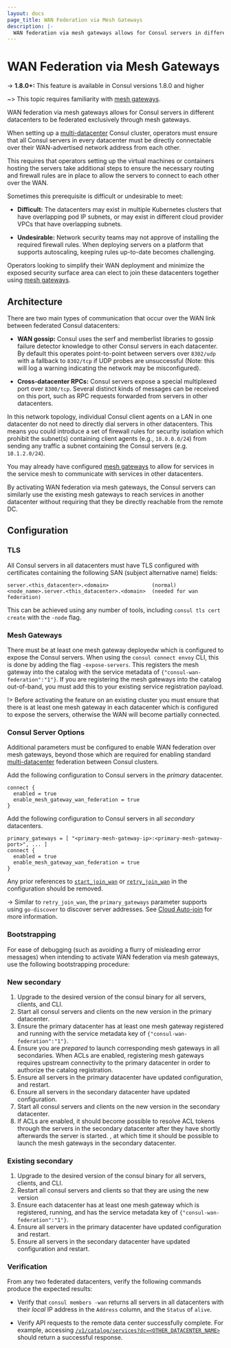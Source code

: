 ```yaml
---
layout: docs
page_title: WAN Federation via Mesh Gateways
description: |-
  WAN federation via mesh gateways allows for Consul servers in different datacenters to be federated exclusively through mesh gateways.
---
```


# WAN Federation via Mesh Gateways

-> **1.8.0+:** This feature is available in Consul versions 1.8.0 and higher

~> This topic requires familiarity with [mesh gateways](/docs/connect/gateways/mesh-gateway).

WAN federation via mesh gateways allows for Consul servers in different datacenters
to be federated exclusively through mesh gateways.

When setting up a
[multi-datacenter](https://learn.hashicorp.com/tutorials/consul/federarion-gossip-wan)
Consul cluster, operators must ensure that all Consul servers in every
datacenter must be directly connectable over their WAN-advertised network
address from each other.

This requires that operators setting up the virtual machines or containers
hosting the servers take additional steps to ensure the necessary routing and
firewall rules are in place to allow the servers to connect to each other over
the WAN.

Sometimes this prerequisite is difficult or undesirable to meet:

- **Difficult:** The datacenters may exist in multiple Kubernetes clusters that
  have overlapping pod IP subnets, or may exist in different
  cloud provider VPCs that have overlapping subnets.

- **Undesirable:** Network security teams may not approve of installing the
  required firewall rules. When deploying servers on a platform that supports
  autoscaling, keeping rules up-to-date becomes challenging.

Operators looking to simplify their WAN deployment and minimize the exposed
security surface area can elect to join these datacenters together using [mesh
gateways](/docs/connect/gateways/mesh-gateway).

## Architecture

There are two main types of communication that occur over the WAN link between
federated Consul datacenters:

- **WAN gossip:** Consul uses the serf and memberlist libraries to gossip
  failure detector knowledge to other Consul servers in each datacenter.
  By default this operates point-to-point between servers over `8302/udp` with
  a fallback to `8302/tcp` if UDP probes are unsuccessful (Note: this will log
  a warning indicating the network may be misconfigured).

- **Cross-datacenter RPCs:** Consul servers expose a special multiplexed port
  over `8300/tcp`. Several distinct kinds of messages can be received on this
  port, such as RPC requests forwarded from servers in other datacenters.

In this network topology, individual Consul client agents on a LAN in one
datacenter do not need to directly dial servers in other datacenters. This
means you could introduce a set of firewall rules for security isolation which
prohibit the subnet(s) containing client agents (e.g., `10.0.0.0/24`) from
sending any traffic a subnet containing the Consul servers (e.g. `10.1.2.0/24`).

You may already have configured [mesh
gateways](https://learn.hashicorp.com/tutorials/consul/service-mesh-gateways)
to allow for services in the service mesh to communicate with services in other
datacenters.

By activating WAN federation via mesh gateways, the Consul servers
can similarly use the existing mesh gateways to reach services in another
datacenter without requiring that they be directly reachable from the remote DC.

## Configuration

### TLS

All Consul servers in all datacenters must have TLS configured with certificates
containing the following SAN (subject alternative name) fields:

    server.<this_datacenter>.<domain>              (normal)
    <node_name>.server.<this_datacenter>.<domain>  (needed for wan federation)

This can be achieved using any number of tools, including `consul tls cert create` with the `-node` flag.

### Mesh Gateways

There must be at least one mesh gateway deployedw which is configured to expose
the Consul servers. When using the `consul connect envoy` CLI,
this is done by adding the flag `-expose-servers`. This registers
the mesh gateway into the catalog with the service metadata
of `{"consul-wan-federation":"1"}`. If you are registering the mesh gateways
into the catalog out-of-band, you must add this to your existing service
registration payload.

!> Before activating the feature on an existing cluster you must ensure that
there is at least one mesh gateway in each datacenter which is configured to
expose the servers, otherwise the WAN will become partially connected.

### Consul Server Options

Additional parameters must be configured to enable WAN federation over mesh
gateways, beyond those which are required for enabling standard
[multi-datacenter](https://learn.hashicorp.com/tutorials/consul/federarion-gossip-wan)
federation between Consul clusters.

Add the following configuration to Consul servers in the _primary_ datacenter.

```hcl
connect {
  enabled = true
  enable_mesh_gateway_wan_federation = true
}
```

Add the following configuration to Consul servers in all _secondary_ datacenters.

```hcl
primary_gateways = [ "<primary-mesh-gateway-ip>:<primary-mesh-gateway-port>", ... ]
connect {
  enabled = true
  enable_mesh_gateway_wan_federation = true
}
```

Any prior references to [`start_join_wan`](/docs/agent/options#start_join_wan) or
[`retry_join_wan`](/docs/agent/options#retry_join_wan) in the configuration
should be removed.

-> Similar to `retry_join_wan`, the `primary_gateways` parameter supports
using `go-discover` to discover server addresses. See
[Cloud Auto-join](/docs/install/cloud-auto-join) for more information.

### Bootstrapping

For ease of debugging (such as avoiding a flurry of misleading error messages)
when intending to activate WAN federation via mesh gateways, use the following
bootstrapping procedure:

### New secondary

1. Upgrade to the desired version of the consul binary for all servers,
   clients, and CLI.
1. Start all consul servers and clients on the new version in the primary
   datacenter.
1. Ensure the primary datacenter has at least one mesh gateway registered and
   running with the service metadata key of `{"consul-wan-federation":"1"}`.
1. Ensure you are _prepared_ to launch corresponding mesh gateways in all
   secondaries. When ACLs are enabled, registering mesh gateways requires
   upstream connectivity to the primary datacenter in order to authorize the
   catalog registration.
1. Ensure all servers in the primary datacenter have updated configuration, and
   restart.
1. Ensure all servers in the secondary datacenter have updated configuration.
1. Start all consul servers and clients on the new version in the secondary
   datacenter.
1. If ACLs are enabled, it should become possible to resolve ACL tokens through
   the servers in the secondary datacenter after they have shortly afterwards the server is started.
   , at which time it should be possible
   to launch the mesh gateways in the secondary datacenter.

### Existing secondary

1. Upgrade to the desired version of the consul binary for all servers,
   clients, and CLI.
2. Restart all consul servers and clients so that they are using the new version
3. Ensure each datacenter has at least one mesh gateway which is registered, running,
   and has the service metadata key of `{"consul-wan-federation":"1"}`.
4. Ensure all servers in the primary datacenter have updated configuration and
   restart.
5. Ensure all servers in the secondary datacenter have updated configuration and
   restart.

### Verification

From any two federated datacenters, verify the following commands produce the
expected results:

- Verify that `consul members -wan` returns all servers in all datacenters with
  their _local_ IP address in the `Address` column, and the `Status` of `alive`.

- Verify API requests to the remote data center successfully complete. For
  example, accessing [`/v1/catalog/services?dc=<OTHER_DATACENTER_NAME>`](/api/catalog#dc-1)
  should return a successful response.
